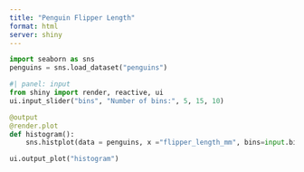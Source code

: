 ```yaml
---
title: "Penguin Flipper Length"
format: html
server: shiny
---
```


```python
import seaborn as sns
penguins = sns.load_dataset("penguins")
```

```python
#| panel: input
from shiny import render, reactive, ui
ui.input_slider("bins", "Number of bins:", 5, 15, 10)
```

```python
@output
@render.plot
def histogram():
    sns.histplot(data = penguins, x ="flipper_length_mm", bins=input.bins())

ui.output_plot("histogram")
```

